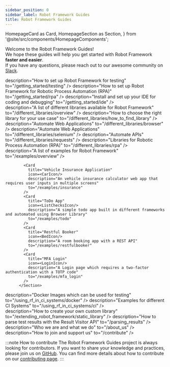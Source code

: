 ---
sidebar_position: 0
sidebar_label: Robot Framework Guides
title: Robot Framework Guides
---
  HomepageCard as Card,
  HomepageSection as Section,
} from '@site/src/components/HomepageComponents';

Welcome to the Robot Framework Guides!  
We hope these guides will help you get started with Robot Framework **faster and easier**.  
If you have any questions, please reach out to our awesome community on [Slack](https://robotframework.slack.com/).

 <Section title="Getting Started" description="Set up your machine to use Robot Framework">
            <Card
              title="Test Automation"
              icon=<BugIcon/>
              description="How to set up Robot Framework for testing"
              to="/getting_started/testing"
            />
            <Card
              title="RPA"
              icon=<BotIcon/>
              description="How to set up Robot Framework for Robotic Process Automation (RPA)"
              to="/getting_started/rpa"
            />
            <Card
              title="IDE"
              icon=<Code2Icon/>
              description="Install and set up your IDE for coding and debugging"
              to="/getting_started/ide"
            />
          </Section>

 <Section title="Libraries" description="Steering and Automating different technologies">
              <Card
              title="Library Overview"
              icon=<ListIcon/>
              description="A list of different libraries available for Robot Framework"
              to="/different_libraries/overview"
            />
             <Card
              title="Which Library?"
              icon=<HelpCircleIcon/>
              description="How to choose the right library for your use case"
              to="/different_libraries/how_to_find_library"
            />
            <Card
              title="Browser Library"
              icon=<MonitorIcon/>
              description="Automate Web Applications"
              to="/different_libraries/browser"
            />
            <Card
              title="Selenium Library"
              icon=<MonitorIcon/>
              description="Automate Web Applications"
              to="/different_libraries/selenium"
            />
            <Card
              title="Requests Library"
              icon=<ArrowUpDownIcon/>
              description="Automate APIs"
              to="/different_libraries/requests"
            />
            <Card
              title="RPA"
              icon=<BotIcon/>
              description="Libraries for Robotic Process Automation (RPA)"
              to="/different_libraries/rpa"
            />
          </Section>

 <Section title="Examples" description="Examples which show how to use Robot Framework and its Libraries">
            <Card
              title="Examples Overview"
              icon=<ListIcon/>
              description="A list of examples for Robot Framework"
              to="/examples/overview"
            />
            
            <Card
              title="Vehicle Insurance Application"
              icon=<CarIcon/>
              description="An vehicle insurance calculator web app that requires user inputs in multiple screens"
              to="/examples/insurance"
            />
            <Card
              title="ToDo App"
              icon=<ListChecksIcon/>
              description="A simple todo app built in different frameworks and automated using Browser Library"
              to="/examples/todo"
            />
            <Card
              title="Restful Booker"
              icon=<BedIcon/>
              description="A room booking app with a REST API"
              to="/examples/restfulbooker"
            />
            <Card
              title="MFA Login"
              icon=<LoginIcon/>
              description="A Login page which requires a two-factor authentication with a TOTP code"
              to="/examples/mfa_login"
            />
          </Section>

<Section title="Docker and CI" description="How to run Robot Framework in Containers and in CI Systems">
            <Card
              title="Docker Images"
              icon=<PackageIcon/>
              description="Docker Images which can be used for testing"
              to="/using_rf_in_ci_systems/docker"
            />
            <Card
              title="CI Systems"
              icon=<RocketIcon/>
              description="Examples for different CI Systems"
              to="/using_rf_in_ci_systems/ci"
            />
          </Section>
  
  <Section title="Custom Libraries and APIs" description="How to extend Robot Framwork and unleash its full potential via the API">
            <Card
              title="Create a Library"
              icon=<FileCodeIcon/>
              description="How to create your own custom library"
              to="/extending_robot_framework/static_library"
            />
            <Card
              title="Parse Test Results"
              icon=<MicroscopeIcon/>
              description="How to parse test results with the Result Visitor API"
              to="/parsing_results"
            />
          </Section>
 
 <Section title="About Robot Framework Guides" description="Something about us and how to support the project">
            <Card
              title="About Us"
              icon=<UsersIcon/>
              description="Who we are and what we do"
              to="/about_us"
            />
            <Card
              title="Contribute"
              icon=<HeartHandshakeIcon/>
              description="How to join and support us"
              to="/contribute"
            />
          </Section>



:::note How to contribute
The Robot Framework Guides project is always looking for contributors.
If you want to share your knowledge and practices, please join us on [GitHub](https://github.com/MarketSquare/robotframeworkguides).
You can find more details about how to contribute on our [contributing page](contribute.md).
:::

